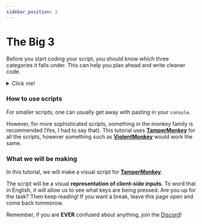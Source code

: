 ```yaml
---
sidebar_position: 2
---
```



# The Big 3
Before you start coding your script, you should know which three categories it falls under.
This can help you plan ahead and write cleaner code.

<details>
### The 3 main types of scripts
<summary>Click me!</summary>

<Tabs className="unique-tabs">
  <TabItem value="Visual">💻<b>Visual</b> scripts are client-side only and do not affect others. <i>Most</i> (not all) developers usually don't punish these types of scripts, as long as they don't devolve into Client-side scripts. These scripts do not take input from the server so they are undetectable.</TabItem>
  <TabItem value="Client">🖥️<b>Client</b> scripts may indirectly hurt other players by giving <i>unfair</i> advantages. They come in many shapes and forms by manipulating the allowed client-side inputs to their advantage. They can also take server-side input and act upon that.</TabItem>
  <TabItem value="Server">🧑‍💻<b>Server-side</b> scripts are the holy grail for most scripters. They can give <u>broken</u> gameplay advantages that a normal player couldn't get, <i>no matter</i> how long they played. These types of scripts are very complex, often-times not public (I only have my hands on two via some lengthy group collaboration), and involve hefty processes such as opening backdoors to the server.</TabItem>
</Tabs>
</details>

### How to use scripts
For smaller scripts, one can usually get away with pasting in your `console`.

However, for more sophisticated scripts, something in the monkey family is recommended (Yes, I had to say that). This tutorial uses [**TamperMonkey**](https://tampermonkey.net) for all the scripts, however something such as [**ViolentMonkey**](https://ViolentMonkey.github.io) would work the same.

### What we will be making

In this tutorial, we will make a visual script for [**TamperMonkey**](https://tampermonkey.net).

The script will be a visual **representation of client-side inputs**. To word that in English, it will allow us to see what keys are being pressed.
Are you up for the task? Then keep reading!
If you want a break, leave this page open and come back tommorow. 

Remember, if you are **EVER** confused about anything, join the [Discord](https://discord.gg/m4DefhCemY)!


